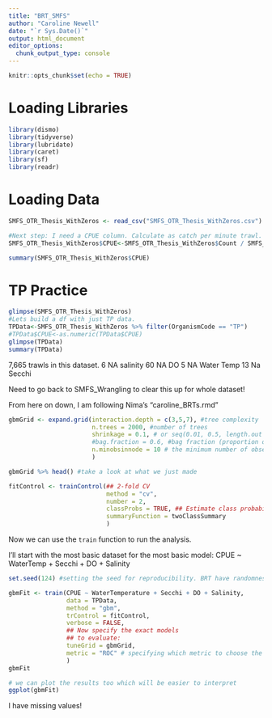 ```yaml
---
title: "BRT_SMFS"
author: "Caroline Newell"
date: "`r Sys.Date()`"
output: html_document
editor_options: 
  chunk_output_type: console
---
```


```r
knitr::opts_chunk$set(echo = TRUE)
```

# Loading Libraries
```r
library(dismo)
library(tidyverse)
library(lubridate)
library(caret)
library(sf)
library(readr)

```

# Loading Data
```r
SMFS_OTR_Thesis_WithZeros <- read_csv("SMFS_OTR_Thesis_WithZeros.csv")

#Next step: I need a CPUE column. Calculate as catch per minute trawl.
SMFS_OTR_Thesis_WithZeros$CPUE<-SMFS_OTR_Thesis_WithZeros$Count / SMFS_OTR_Thesis_WithZeros$TowDuration

summary(SMFS_OTR_Thesis_WithZeros$CPUE)
```

# TP Practice
```r
glimpse(SMFS_OTR_Thesis_WithZeros)
#Lets build a df with just TP data.
TPData<-SMFS_OTR_Thesis_WithZeros %>% filter(OrganismCode == "TP")
#TPData$CPUE<-as.numeric(TPData$CPUE)
glimpse(TPData)
summary(TPData)
```

7,665 trawls in this dataset.
6 NA salinity
60 NA DO
5 NA Water Temp
13 Na Secchi

Need to go back to SMFS_Wrangling to clear this up for whole dataset! 

From here on down, I am following Nima's "caroline_BRTs.rmd" 

```r
gbmGrid <- expand.grid(interaction.depth = c(3,5,7), #tree complexity
                       n.trees = 2000, #number of trees
                       shrinkage = 0.1, # or seq(0.01, 0.5, length.out =5) #learning rate
                       #bag.fraction = 0.6, #bag fraction (proportion of observations used in selecting variables) and recommended by Elith
                       n.minobsinnode = 10 # the minimum number of observations in trees' terminal nodes. honestly dont worry about this.
                       )

gbmGrid %>% head() #take a look at what we just made
```

```r
fitControl <- trainControl(## 2-fold CV
                           method = "cv",
                           number = 2,
                           classProbs = TRUE, ## Estimate class probabilities
                           summaryFunction = twoClassSummary
                           )
```

Now we can use the `train` function to run the analysis.

I'll start with the most basic dataset for the most basic model: CPUE ~ WaterTemp + Secchi + DO + Salinity

```r
set.seed(124) #setting the seed for reproducibility. BRT have randomness in them so if you want to make sure you are getting the same result each time make sure to set the seed

gbmFit <- train(CPUE ~ WaterTemperature + Secchi + DO + Salinity,
                data = TPData, 
                method = "gbm", 
                trControl = fitControl, 
                verbose = FALSE, 
                ## Now specify the exact models 
                ## to evaluate:
                tuneGrid = gbmGrid,
                metric = "ROC" # specifying which metric to choose the optimal parameter values
                )
gbmFit

# we can plot the results too which will be easier to interpret
ggplot(gbmFit)
```

I have missing values! 